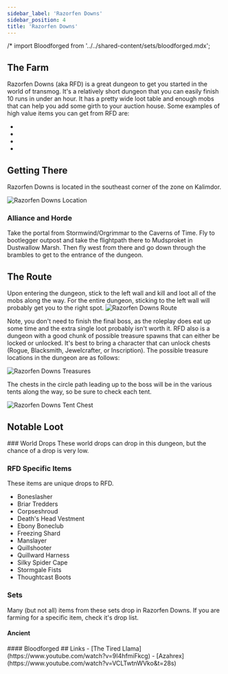 ```yaml
---
sidebar_label: 'Razorfen Downs'
sidebar_position: 4
title: 'Razorfen Downs'
---
```

/* import Bloodforged from '../../shared-content/sets/bloodforged.mdx';

## The Farm
Razorfen Downs (aka RFD) is a great dungeon to get you started in the world of transmog.  It's a relatively short dungeon that you can easily finish 10 runs in under an hour. It has a pretty wide loot table and enough mobs that can help you add some girth to your auction house.  Some examples of high value items you can get from RFD are:

- <WowHeadItem id="10573"></WowHeadItem> 
- <WowHeadItem id="10574"></WowHeadItem> 
- <WowHeadItem id="10570"></WowHeadItem> 
- <WowHeadItem id="10584"></WowHeadItem> 

## Getting There
Razorfen Downs is located in the southeast corner of the  zone on Kalimdor.


![Razorfen Downs Location](./assets/razorfen-downs.jpg)

### Alliance and Horde
Take the portal from Stormwind/Orgrimmar to the Caverns of Time. Fly to bootlegger outpost and take the flightpath there to Mudsproket in Dustwallow Marsh.  Then fly west from there and go down through the brambles to get to the entrance of the dungeon.

## The Route
Upon entering the dungeon, stick to the left wall and kill and loot all of the mobs along the way. For the entire dungeon, sticking to the left wall will probably get you to the right spot.
![Razorfen Downs Route](./assets/rfd-route.gif)

Note, you don't need to finish the final boss, as the roleplay does eat up some time and the extra single loot probably isn't worth it.  RFD also is a dungeon with a good chunk of possible treasure spawns that can either be locked or unlocked.  It's best to bring a character that can unlock chests (Rogue, Blacksmith, Jewelcrafter, or Inscription).  The possible treasure locations in the dungeon are as follows:

![Razorfen Downs Treasures](./assets/rfd-treasures.jpg)

The chests in the circle path leading up to the boss will be in the various tents along the way, so be sure to check each tent.

![Razorfen Downs Tent Chest](./assets/rfd-tent-chest.jpg)

## Notable Loot
<PoolLow />
### World Drops
These world drops can drop in this dungeon, but the chance of a drop is very low.

### RFD Specific Items
These items are unique drops to RFD.

- <WowHeadItem id="10573">Boneslasher</WowHeadItem>
- <WowHeadItem id="10582">Briar Tredders</WowHeadItem>
- <WowHeadItem id="10574">Corpseshroud</WowHeadItem>
- <WowHeadItem id="10581">Death's Head Vestment</WowHeadItem>
- <WowHeadItem id="10571">Ebony Boneclub</WowHeadItem>
- <WowHeadItem id="10572">Freezing Shard</WowHeadItem>
- <WowHeadItem id="10570">Manslayer</WowHeadItem>
- <WowHeadItem id="10567">Quillshooter</WowHeadItem>
- <WowHeadItem id="10583">Quillward Harness</WowHeadItem>
- <WowHeadItem id="10776">Silky Spider Cape</WowHeadItem>
- <WowHeadItem id="10584">Stormgale Fists</WowHeadItem>
- <WowHeadItem id="10578">Thoughtcast Boots</WowHeadItem>

### Sets
<Collapse title="Sets">
Many (but not all) items from these sets drop in Razorfen Downs.  If you are farming for a specific item, check it's drop list.

#### Ancient
<Ancient />
#### Bloodforged
</Collapse>
## Links
- [The Tired Llama](https://www.youtube.com/watch?v=9I4hfmiFkcg)
- [Azahrex](https://www.youtube.com/watch?v=VCLTwtnWVko&t=28s)
